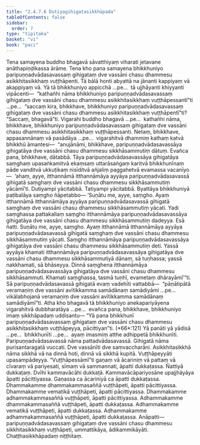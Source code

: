 ```yaml
---
title: "2.4.7.6 Dutiyagihigatasikkhāpada"
tableOfContents: false
sidebar:
  order: 7
type: "tipitaka"
basket: "vi"
book: "paci"
---
```



<DynamicBreadcrumb />

<Division number="1095" book="paci">

<Paragraph number="3240" book="paci">
Tena samayena buddho bhagavā sāvatthiyaṃ viharati jetavane anāthapiṇḍikassa ārāme. Tena kho pana samayena bhikkhuniyo paripuṇṇadvādasavassaṃ gihigataṃ dve vassāni chasu dhammesu asikkhitasikkhaṃ vuṭṭhāpenti. Tā bālā honti abyattā na jānanti kappiyaṃ vā akappiyaṃ vā.
</Paragraph>

<Paragraph number="3241" book="paci">
Yā tā bhikkhuniyo appicchā …pe…  tā ujjhāyanti khiyyanti vipācenti—  “kathañhi nāma bhikkhuniyo paripuṇṇadvādasavassaṃ gihigataṃ dve vassāni chasu dhammesu asikkhitasikkhaṃ vuṭṭhāpessantī”ti …pe…  “saccaṃ kira, bhikkhave, bhikkhuniyo paripuṇṇadvādasavassaṃ gihigataṃ dve vassāni chasu dhammesu asikkhitasikkhaṃ vuṭṭhāpentī”ti? “Saccaṃ, bhagavā”ti. Vigarahi buddho bhagavā …pe…  kathañhi nāma, bhikkhave, bhikkhuniyo paripuṇṇadvādasavassaṃ gihigataṃ dve vassāni chasu dhammesu asikkhitasikkhaṃ vuṭṭhāpessanti. Netaṃ, bhikkhave, appasannānaṃ vā pasādāya …pe…  vigarahitvā dhammiṃ kathaṃ katvā bhikkhū āmantesi—  “anujānāmi, bhikkhave, paripuṇṇadvādasavassāya gihigatāya dve vassāni chasu dhammesu sikkhāsammutiṃ dātuṃ. Evañca pana, bhikkhave, dātabbā. Tāya paripuṇṇadvādasavassāya gihigatāya saṃghaṃ upasaṅkamitvā ekaṃsaṃ uttarāsaṅgaṃ karitvā bhikkhunīnaṃ pāde vanditvā ukkuṭikaṃ nisīditvā añjaliṃ paggahetvā evamassa vacanīyo—  ‘ahaṃ, ayye, itthannāmā itthannāmāya ayyāya paripuṇṇadvādasavassā gihigatā saṃghaṃ dve vassāni chasu dhammesu sikkhāsammutiṃ yācāmī’ti. Dutiyampi yācitabbā. Tatiyampi yācitabbā. Byattāya bhikkhuniyā paṭibalāya saṃgho ñāpetabbo—
</Paragraph>

</Division>
<Division number="1096" book="paci">

<Paragraph number="3242" book="paci">
‘Suṇātu me, ayye, saṃgho. Ayaṃ itthannāmā itthannāmāya ayyāya paripuṇṇadvādasavassā gihigatā saṃghaṃ dve vassāni chasu dhammesu sikkhāsammutiṃ yācati. Yadi saṃghassa pattakallaṃ saṃgho itthannāmāya paripuṇṇadvādasavassāya gihigatāya dve vassāni chasu dhammesu sikkhāsammutiṃ dadeyya. Esā ñatti.
</Paragraph>

<Paragraph number="3243" book="paci">
Suṇātu me, ayye, saṃgho. Ayaṃ itthannāmā itthannāmāya ayyāya paripuṇṇadvādasavassā gihigatā saṃghaṃ dve vassāni chasu dhammesu sikkhāsammutiṃ yācati. Saṃgho itthannāmāya paripuṇṇadvādasavassāya gihigatāya dve vassāni chasu dhammesu sikkhāsammutiṃ deti. Yassā ayyāya khamati itthannāmāya paripuṇṇadvādasavassāya gihigatāya dve vassāni chasu dhammesu sikkhāsammutiyā dānaṃ, sā tuṇhassa; yassā nakkhamati, sā bhāseyya.
</Paragraph>

<Paragraph number="3244" book="paci">
Dinnā saṃghena itthannāmāya paripuṇṇadvādasavassāya gihigatāya dve vassāni chasu dhammesu sikkhāsammuti. Khamati saṃghassa, tasmā tuṇhī, evametaṃ dhārayāmī’”ti.
</Paragraph>

<Paragraph number="3245" book="paci">
Sā paripuṇṇadvādasavassā gihigatā evaṃ vadehīti vattabbā—  “pāṇātipātā veramaṇiṃ dve vassāni avītikkamma samādānaṃ samādiyāmi …pe…  vikālabhojanā veramaṇiṃ dve vassāni avītikkamma samādānaṃ samādiyāmī”ti.
</Paragraph>

<Paragraph number="3246" book="paci">
Atha kho bhagavā tā bhikkhuniyo anekapariyāyena vigarahitvā dubbharatāya …pe…  evañca pana, bhikkhave, bhikkhuniyo imaṃ sikkhāpadaṃ uddisantu—
</Paragraph>

</Division>
<Division number="1097" book="paci">

<Paragraph number="3247" book="paci">
<Emphasis>“Yā pana bhikkhunī paripuṇṇadvādasavassaṃ gihigataṃ dve vassāni chasu dhammesu asikkhitasikkhaṃ vuṭṭhāpeyya, pācittiyan”</Emphasis>ti. (*66*:<Emphasis>121</Emphasis>)
</Paragraph>

</Division>
<Division number="1098" book="paci">

<Paragraph number="3248" book="paci">
<Emphasis>Yā panā</Emphasis>ti yā yādisā …pe…  <Emphasis>bhikkhunī</Emphasis>ti …pe…  ayaṃ imasmiṃ atthe adhippetā bhikkhunīti.
</Paragraph>

<Paragraph number="3249" book="paci">
<Emphasis>Paripuṇṇadvādasavassā</Emphasis> nāma pattadvādasavassā. <Emphasis>Gihigatā</Emphasis> nāma purisantaragatā vuccati. <Emphasis>Dve vassānī</Emphasis>ti dve saṃvaccharāni. <Emphasis>Asikkhitasikkhā</Emphasis> nāma sikkhā vā na dinnā hoti, dinnā vā sikkhā kupitā. <Emphasis>Vuṭṭhāpeyyā</Emphasis>ti upasampādeyya.
</Paragraph>

<Paragraph number="3250" book="paci">
“Vuṭṭhāpessāmī”ti gaṇaṃ vā ācariniṃ vā pattaṃ vā cīvaraṃ vā pariyesati, sīmaṃ vā sammannati, āpatti dukkaṭassa. Ñattiyā dukkaṭaṃ. Dvīhi kammavācāhi dukkaṭā. Kammavācāpariyosāne upajjhāyāya āpatti pācittiyassa. Gaṇassa ca ācariniyā ca āpatti dukkaṭassa.
</Paragraph>

</Division>
<Division number="1099" book="paci">

<Paragraph number="3251" book="paci">
Dhammakamme dhammakammasaññā vuṭṭhāpeti, āpatti pācittiyassa. Dhammakamme vematikā vuṭṭhāpeti, āpatti pācittiyassa. Dhammakamme adhammakammasaññā vuṭṭhāpeti, āpatti pācittiyassa.
</Paragraph>

<Paragraph number="3252" book="paci">
Adhammakamme dhammakammasaññā vuṭṭhāpeti, āpatti dukkaṭassa. Adhammakamme vematikā vuṭṭhāpeti, āpatti dukkaṭassa. Adhammakamme adhammakammasaññā vuṭṭhāpeti, āpatti dukkaṭassa.
</Paragraph>

</Division>
<Division number="1100" book="paci">

<Paragraph number="3253" book="paci">
Anāpatti—  paripuṇṇadvādasavassaṃ gihigataṃ dve vassāni chasu dhammesu sikkhitasikkhaṃ vuṭṭhāpeti, ummattikāya, ādikammikāyāti.

</Paragraph>
</Division>

<Paragraph number="3254" type="center" book="paci">
Chaṭṭhasikkhāpadaṃ niṭṭhitaṃ.
</Paragraph>